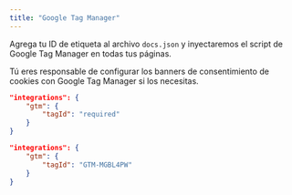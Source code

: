 ```yaml
---
title: "Google Tag Manager"
---
```


Agrega tu ID de etiqueta al archivo `docs.json` y inyectaremos el script de Google Tag Manager en todas tus páginas.

Tú eres responsable de configurar los banners de consentimiento de cookies con Google Tag Manager si los necesitas.

<CodeGroup>

```json Analytics options in docs.json
"integrations": {
    "gtm": {
        "tagId": "required"
    }
}
```

```json Example
"integrations": {
    "gtm": {
        "tagId": "GTM-MGBL4PW"
    }
}
```

</CodeGroup>
